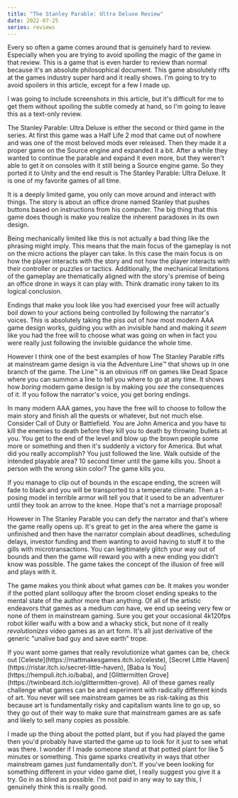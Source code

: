```yaml
---
title: "The Stanley Parable: Ultra Deluxe Review"
date: 2022-07-25
series: reviews
---
```


Every so often a game comes around that is genuinely hard to review. Especially
when you are trying to avoid spoiling the magic of the game in that review. This
is a game that is even harder to review than normal because it's an absolute
philosophical document. This game absolutely riffs at the games industry super
hard and it really shows. I'm going to try to avoid spoilers in this article,
except for a few I made up.

<XeblogConv name="Cadey" mood="coffee">
  I was going to include screenshots in this article, but it's difficult for me
  to get them without spoiling the subtle comedy at hand, so I'm going to leave
  this as a text-only review.
</XeblogConv>

The Stanley Parable: Ultra Deluxe is either the second or third game in the
series. At first this game was a Half Life 2 mod that came out of nowhere and
was one of the most beloved mods ever released. Then they made it a proper game
on the Source engine and expanded it a bit. After a while they wanted to
continue the parable and expand it even more, but they weren't able to get it on
consoles with it still being a Source engine game. So they ported it to Unity
and the end result is The Stanley Parable: Ultra Deluxe. It is one of my
favorite games of all time.

It is a deeply limited game, you only can move around and interact with things.
The story is about an office drone named Stanley that pushes buttons based on
instructions from his computer. The big thing that this game does though is make
you realize the inherent paradoxes in its own design.

<XeblogConv name="Mara" mood="happy">
  Being mechanically limited like this is not actually a bad thing like the
  phrasing might imply. This means that the main focus of the gameplay is not on
  the micro actions the player can take. In this case the main focus is on how
  the player interacts with the story and not how the player interacts with
  their controller or puzzles or tactics. Additionally, the mechanical
  limitations of the gameplay are thematically aligned with the story's premise
  of being an office drone in ways it can play with. Think dramatic irony taken
  to its logical conclusion.
</XeblogConv>

Endings that make you look like you had exercised your free will actually boil
down to your actions being controlled by following the narrator's voices. This
is absolutely taking the piss out of how most modern AAA game design works,
guiding you with an invisible hand and making it _seem_ like you had the free
will to choose what was going on when in fact you were really just following the
invisible guidance the whole time.

However I think one of the best examples of how The Stanley Parable riffs at
mainstream game design is via the Adventure Line™️ that shows up in one branch of
the game. The Line™️ is an obvious riff on games like Dead Space where you can
summon a line to tell you where to go at any time. It shows how _boring_ modern
game design is by making you _see_ the consequences of it. If you follow the
narrator's voice, you get boring endings.

In many modern AAA games, you have the free will to choose to follow the main
story and finish all the quests or whatever, but not much else. Consider Call of
Duty or Battlefield. You are John America and you have to kill the enemies to
death before they kill you to death by throwing bullets at you. You get to the
end of the level and blow up the brown people some more or something and then
it's suddenly a victory for America. But what did you really accomplish? You
just followed the line. Walk outside of the intended playable area? 10 second
timer until the game kills you. Shoot a person with the wrong skin color? The
game kills you.

<XeblogConv name="Numa" mood="delet">
  If you manage to clip out of bounds in the escape ending, the screen will fade
  to black and you will be transported to a temperate climate. Then a t-posing
  model in terrible armor will tell you that it used to be an adventurer until
  they took an arrow to the knee. Hope that's not a marriage proposal!
</XeblogConv>

However in The Stanley Parable you can defy the narrator and that's where the
game really opens up. It's great to get in the area where the game is unfinished
and then have the narrator complain about deadlines, scheduling delays, investor
funding and them wanting to avoid having to stuff it to the gills with
microtransactions. You can legitimately glitch your way out of bounds and then
the game will reward you with a new ending you didn't know was possible. The
game takes the concept of the illusion of free will and plays with it.

The game makes you think about what games _can_ be. It makes you wonder if the
potted plant soliloquy after the broom closet ending speaks to the mental state
of the author more than anything. Of all of the artistic endeavors that games as
a medium _can_ have, we end up seeing very few or none of them in mainstream
gaming. Sure you get your occasional 4k120fps robot killer waifu with a bow and
a whacky stick, but none of it really _revolutionizes_ video games as an art
form. It's all just derivative of the generic "unalive bad guy and save earth"
trope.

<XeblogConv name="Mara" mood="hacker">
  If you want some games that really revolutionize what games can be, check out
  [Celeste](https://mattmakesgames.itch.io/celeste), [Secret Little
  Haven](https://ristar.itch.io/secret-little-haven), [Baba Is
  You](https://hempuli.itch.io/baba), and [Glittermitten
  Grove](https://twinbeard.itch.io/glittermitten-grove). All of these games
  really challenge what games can be and experiment with radically different
  kinds of art. You never will see mainstream games be as risk-taking as this
  because art is fundamentally risky and capitalism wants line to go up, so they
  go out of their way to make sure that mainstream games are as safe and likely
  to sell many copies as possible.
</XeblogConv>

I made up the thing about the potted plant, but if you had played the game then
you'd probably have started the game up to look for it just to see what was
there. I wonder if I made someone stand at that potted plant for like 5 minutes
or something. This game sparks creativity in ways that other mainstream games
just fundamentally don't. If you've been looking for something different in your
video game diet, I really suggest you give it a try. Go in as blind as possible.
I'm not paid in any way to say this, I genuinely think this is really good.
